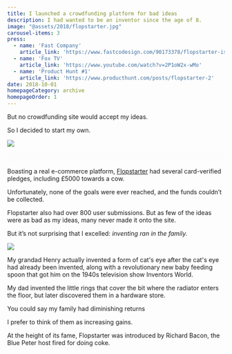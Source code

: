 ```yaml
---
title: I launched a crowdfunding platform for bad ideas
description: I had wanted to be an inventor since the age of 8.
image: "@assets/2018/flopstarter.jpg"
carousel-items: 3
press:
  - name: 'Fast Company'
    article_link: 'https://www.fastcodesign.com/90173378/flopstarter-is-kickstarter-for-really-really-really-bad-ideas'
  - name: 'Fox TV'
    article_link: 'https://www.youtube.com/watch?v=2P1oW2x-wMo'
  - name: 'Product Hunt #1'
    article_link: 'https://www.producthunt.com/posts/flopstarter-2'
date: 2018-10-01
homepageCategory: archive
homepageOrder: 1
---
```


But no crowdfunding site would accept my ideas.

So I decided to start my own.

![](@assets/2018/flopstarter.jpg)

<div style="background-color:rgb(252,252,252); padding: 10px;">
</div>

<PosterGallery path="@assets/2018/flopstarter-gallery" />

Boasting a real e-commerce platform, [Flopstarter](https://olifro.st/flopstarter) had several card-verified pledges, including £5000 towards a cow.

Unfortunately, none of the goals were ever reached, and the funds couldn’t be collected.

Flopstarter also had over 800 user submissions. But as few of the ideas were as bad as my ideas, many never made it onto the site.

But it’s not surprising that I excelled: *inventing ran in the family.*

![](@assets/2018/inventorsworld.jpg)

My grandad Henry actually invented a form of cat's eye after the cat's eye had already been invented, along with a revolutionary new baby feeding spoon that got him on the 1940s television show Inventors World.

My dad invented the little rings that cover the bit where the radiator enters the floor, but later discovered them in a hardware store.

You could say my family had diminishing returns

I prefer to think of them as increasing gains.

At the height of its fame, Flopstarter was introduced by Richard Bacon, the Blue Peter host fired for doing coke.

<OptimizedYouTube id="2P1oW2x-wMo" poster=""/>
